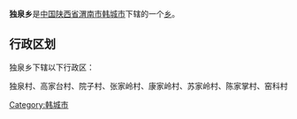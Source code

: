 {{中国乡级行政区
|行政区全称 = 独泉乡
|景观照片文件名 = 
|景观照片描述 = 
|汉语拼音 =
|其他语言 = 
|其他语言名称 = 
|位置图文件名 = 
|位置图描述 = 
|自定义图片=
|上级行政区 = [[陕西省|陕西省]][[渭南市|渭南市]][[韩城市|韩城市]]
|行政区类别 = [[乡级行政区|乡]]
|行政区划代码 = 
|行政区划 = 
|村委会 = 
|居委会 = 
|建置时间 = 
|领导职位 = 
|领导名称 = 
|政府驻地 = 
|毗邻 = 
|地理坐标 = 
|总面积 = 
|总人口 = 
|户籍人口 = 
|户籍人口年份 = 
|常住人口 = 
|常住人口年份 = 
|人口密度 = 
|GDP = 
|邮政编码 = 
|电话区号 = 
|官方网站 = 
|网站名称 = 
}}
'''独泉乡'''是[[中华人民共和国|中国]][[陕西省|陕西省]][[渭南市|渭南市]][[韩城市|韩城市]]下辖的一个[[乡级行政区|乡]]。

== 行政区划 ==
独泉乡下辖以下行政区：

独泉村、高家台村、院子村、张家岭村、康家岭村、苏家岭村、陈家掌村、窑科村

{{陕西小作品}}
{{韩城市行政区划}}

[[Category:韩城市|Category:韩城市]]